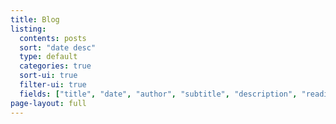 ```yaml
---
title: Blog
listing:
  contents: posts
  sort: "date desc"
  type: default
  categories: true
  sort-ui: true
  filter-ui: true
  fields: ["title", "date", "author", "subtitle", "description", "reading-time", "categories"] # "image", "image-alt",
page-layout: full
---
```

